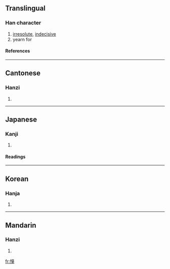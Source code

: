 ==Translingual==
===Han character===
{{Han char|rn=61|rad=心|as=12|sn=15|four=9001<sub>4</sub>|canj=心卜廿土 (PYTG)}}
# [[irresolute]], [[indecisive]]
# yearn for
====References====
{{Han ref|kx=0403.220|dkj=11242|dj=0743.240|hdz=42356.060|uh=61A7|ud=24999|bh=BCA5|bd=48293}}

----
==Cantonese==
===Hanzi===
{{yue-hanzi|jyut=|y=chung1, tung4}}
# {{defn|Cantonese}}

----
==Japanese==
===Kanji===
{{ja-kanji|grade=|rs=心12}}
# {{defn|Japanese}} 
====Readings====
{{ja-readings|on=[[どう]] (dō), [[しょう]] (shō), [[とう]] (tō)|kun=[[あこがれる]] (akogareru)}}
 

----
==Korean==
===Hanja===
{{ko-hanja|hangeul=동|eumhun=|rv=dong|mr=tong|y=tong}}
# {{defn|Korean}}

----
==Mandarin==
===Hanzi===
{{cmn-hanzi|pin=[[chōng]] ([[chong1]])|wg=ch'ung<sup>1</sup>}}
# {{defn|Mandarin}}

[[fr:憧]]